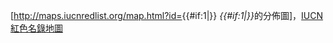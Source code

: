 [http://maps.iucnredlist.org/map.html?id={{#if:1|{{{1}}}}} ''{{#if:1|{{{2}}}}}''的分佈圖]，[http://maps.iucnredlist.org/index.html IUCN紅色名錄地圖]<noinclude>
{{documentation}}
</noinclude>